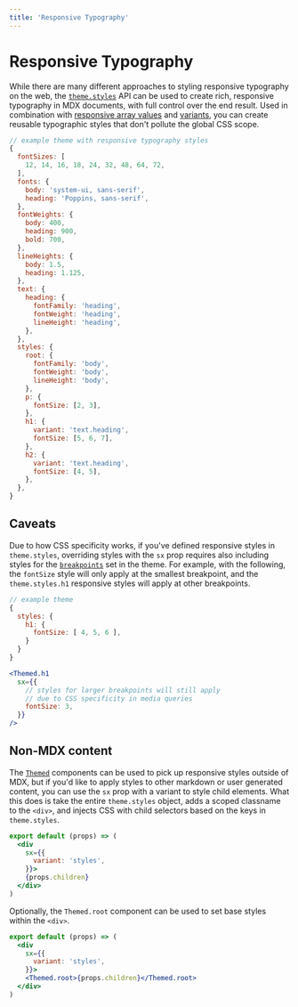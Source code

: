 ```yaml
---
title: 'Responsive Typography'
---
```


# Responsive Typography

While there are many different approaches to styling responsive typography on the web,
the [`theme.styles`][] API can be used to create rich, responsive typography in MDX documents, with full control over the end result.
Used in combination with [responsive array values][] and [variants][], you can create reusable typographic styles that don't pollute the global CSS scope.

[`theme.styles`]: /theming/#styles
[responsive array values]: /sx-prop/#responsive-values
[variants]: /guides/variants

```js
// example theme with responsive typography styles
{
  fontSizes: [
    12, 14, 16, 18, 24, 32, 48, 64, 72,
  ],
  fonts: {
    body: 'system-ui, sans-serif',
    heading: 'Poppins, sans-serif',
  },
  fontWeights: {
    body: 400,
    heading: 900,
    bold: 700,
  },
  lineHeights: {
    body: 1.5,
    heading: 1.125,
  },
  text: {
    heading: {
      fontFamily: 'heading',
      fontWeight: 'heading',
      lineHeight: 'heading',
    },
  },
  styles: {
    root: {
      fontFamily: 'body',
      fontWeight: 'body',
      lineHeight: 'body',
    },
    p: {
      fontSize: [2, 3],
    },
    h1: {
      variant: 'text.heading',
      fontSize: [5, 6, 7],
    },
    h2: {
      variant: 'text.heading',
      fontSize: [4, 5],
    },
  },
}
```

## Caveats

Due to how CSS specificity works, if you've defined responsive styles in `theme.styles`,
overriding styles with the `sx` prop requires also including styles for the [`breakpoints`] set in the theme.
For example, with the following, the `fontSize` style will only apply at the smallest breakpoint, and the `theme.styles.h1` responsive styles will apply at other breakpoints.

```js
// example theme
{
  styles: {
    h1: {
      fontSize: [ 4, 5, 6 ],
    }
  }
}
```

```jsx
<Themed.h1
  sx={{
    // styles for larger breakpoints will still apply
    // due to CSS specificity in media queries
    fontSize: 3,
  }}
/>
```

[`breakpoints`]: /theming/#breakpoints

## Non-MDX content

The [`Themed`][] components can be used to pick up responsive styles outside of MDX,
but if you'd like to apply styles to other markdown or user generated content,
you can use the `sx` prop with a variant to style child elements.
What this does is take the entire `theme.styles` object, adds a scoped classname to the `<div>`,
and injects CSS with child selectors based on the keys in `theme.styles`.

```jsx
export default (props) => (
  <div
    sx={{
      variant: 'styles',
    }}>
    {props.children}
  </div>
)
```

Optionally, the `Themed.root` component can be used to set base styles within the `<div>`.

```jsx
export default (props) => (
  <div
    sx={{
      variant: 'styles',
    }}>
    <Themed.root>{props.children}</Themed.root>
  </div>
)
```

[`themed`]: /themed
